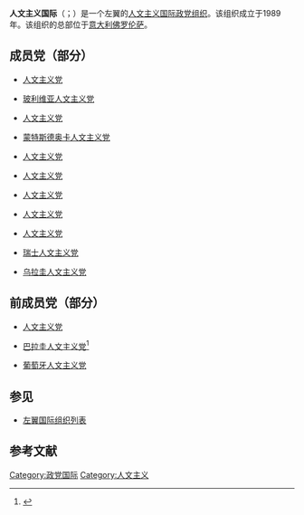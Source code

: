'''人文主义国际'''（{{lang-en|Humanist International}}；{{lang-es|Internacional Humanista}}）是一个左翼的[[人文主义|人文主义]][[国际政党组织|国际政党组织]]。该组织成立于1989年。该组织的总部位于[[意大利|意大利]][[佛罗伦萨|佛罗伦萨]]。

== 成员党（部分） ==
*{{flag|阿根廷}} [[人文主义党_(阿根廷)|人文主义党]]
*{{flag|玻利维亚}} [[玻利维亚人文主义党|玻利维亚人文主义党]]
*{{flag|智利}} [[人文主义党_(智利)|人文主义党]]
*{{flag|哥斯达黎加}} [[蒙特斯德奥卡人文主义党|蒙特斯德奥卡人文主义党]]
*{{flag|丹麦}} [[人文主义党_(丹麦)|人文主义党]]
*{{flag|德国}} [[人文主义党_(德国)|人文主义党]]
*{{flag|冰岛}} [[人文主义党_(冰岛)|人文主义党]]
*{{flag|意大利}} [[人文主义党_(意大利)|人文主义党]]
*{{flag|西班牙}} [[人文主义党_(西班牙)|人文主义党]]
*{{flag|瑞士}} [[瑞士人文主义党|瑞士人文主义党]]
*{{flag|乌拉圭}} [[乌拉圭人文主义党|乌拉圭人文主义党]]

== 前成员党（部分） ==
*{{flag|匈牙利}} [[人文主义党_(匈牙利)|人文主义党]]
*{{flag|巴拉圭}} [[巴拉圭人文主义党|巴拉圭人文主义党]]<ref>{{Cite web |url=http://www.abc.com.py/edicion-impresa/politica/reconocen-al-frente-guasu-y-avancemos-1642552.html |title=存档副本 |accessdate=2020-11-15 |archive-date=2018-08-16 |archive-url=https://web.archive.org/web/20180816152547/http://www.abc.com.py/edicion-impresa/politica/reconocen-al-frente-guasu-y-avancemos-1642552.html |dead-url=no }}</ref>
*{{flag|葡萄牙}} [[葡萄牙人文主义党|葡萄牙人文主义党]]

==参见==
*[[左翼国际组织列表|左翼国际组织列表]]

==参考文献==
{{reflist}}
{{国际政党组织}}
[[Category:政党国际|Category:政党国际]]
[[Category:人文主义|Category:人文主义]]